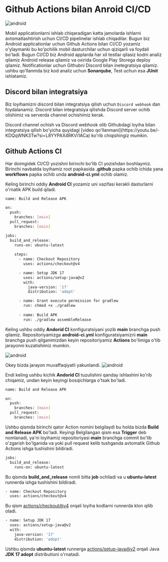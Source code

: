 
# Github Actions bilan Anroid CI/CD

![android](/images/tutorials/ci-cd/android-cicd/banner.png)

Mobil applicationlarni ishlab chiqaradigan katta jamolarda ishlarni avtomatlashtirish uchun CI/CD pipelinelar ishlab chiqadilar. Bugun biz Android applicationlar uchun Github Actions bilan CI/CD yozamiz o'ylaymanki bu ko'pchilik mobil dasturchilar uchun qiziqarli va foydali bo'ladi. Bugun CI/CD biz Android applarda har xil testlar qilasiz kodni analiz qilamiz Android release qilamiz va oxirida Google Play Storega deploy qilamiz. Notificationlar uchun Githubni Discord bilan inetegratsiya qilamiz. ushbu qo'llanmda biz kod analiz uchun **Sonarqube**, Test uchun esa **JUnit** ishlatamiz.


## Discord bilan integratsiya

Biz loyihamizni discord bilan integratsiya qilish uchun `Discord webhook` dan foydalanamiz. Discord bilan integratsiya qilishda Discord server ochib olishimiz va serverda channel ochishimiz kerak. 

<Callout type="info" emoji="">
Discord channel ochish va Discord webhook olib Githubdagi loyiha bilan integratsiya qilish bo'yicha quyidagi [video qo'llanmani](https://youtu.be/-KDQqWNK3Tw?si=L8YYPAX4RKVi1ACa) ko'rib chiqishingiz mumkin.
</Callout>

## Github Actions CI

Har doimgidek CI/CD yozishni birinchi bo'lib CI yozishdan boshlaymiz. Birinchi navbatda loyihamiz root papkasida **.github** papka ochib ichida yana **workflows** papka ochib unda **android-ci.yml** ochib olamiz.

Keling birinchi oddiy **Android CI** yozamiz uni vazifasi kerakli dasturlarni o'rnatik APK build qiladi.

```bash
name: Build and Release APK

on:
  push:
    branches: [main]
  pull_request:
    branches: [main]

jobs:
  build_and_release:
    runs-on: ubuntu-latest
    
    steps:
      - name: Checkout Repository
        uses: actions/checkout@v4

      - name: Setup JDK 17
        uses: actions/setup-java@v2
        with:
          java-version: '17'
          distribution: 'adopt'

      - name: Grant execute permission for gradlew
        run: chmod +x ./gradlew
        
      - name: Build APK
        run: ./gradlew assembleRelease
```
Keling ushbu oddiy **Andorid CI** konfiguratsiyani yozib **main** branchga push qilamiz. Repositoriyamizga **android-ci.yml** konfiguratsiyamizni **main** branchga push qilganimizdan keyin repositoriyamiz **Actions** bo'limiga o'tib jarayonni kuzatishimiz mumkin.

![android](/images/tutorials/ci-cd/android-cicd/actions1.png)

Okey bizda jarayon muvaffaqiyatli yakunlandi.
![android](/images/tutorials/ci-cd/android-cicd/actions2.png)

Endi keling ushbu kichik **Andorid CI** tuzulishini qanday ishlashini ko'rib chiqamiz, undan keyin keyingi bosqichlarga o'tsak bo'ladi.

```bash
name: Build and Release APK

on:
  push:
    branches: [main]
  pull_request:
    branches: [main]
```

Ushbu qismda birinchi qator Action nomini belgilaydi bu holda bizda **Build and Release APK** bo'ladi. Keyingi  Belgilangan qism esa **Trigger** deb nomlanadi, ya'ni loyihamiz repositoriyasi **main** branchga commit bo'lib o'zgarish bo'lganida va yoki pull request kelib tushganda avtomatik Github Actions ishga tushishini bildiradi.


```bash
jobs:
  build_and_release:
    runs-on: ubuntu-latest
```
Bu qismda **build_and_release** nomli bitta **job** ochiladi va u **ubuntu-latest** runnerda ishga tushishini bildiradi.

```bash
- name: Checkout Repository
  uses: actions/checkout@v4
```
Bu qism [actions/checkout@v4](https://github.com/actions/checkout) orqali loyiha kodlarni runnerda klon qilib oladi.

```bash
- name: Setup JDK 17
  uses: actions/setup-java@v2
  with:
    java-version: '17'
    distribution: 'adopt'
```

Ushbu qismda **ubuntu-latest** runnerga [actions/setup-java@v2](https://github.com/actions/setup-java) orqali Java **JDK 17 adopt** distributioni o'rnatadi.